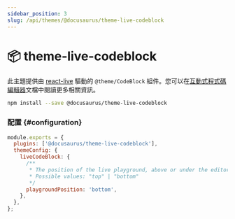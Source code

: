 ```yaml
---
sidebar_position: 3
slug: /api/themes/@docusaurus/theme-live-codeblock
---
```


# 📦 theme-live-codeblock

此主題提供由 [react-live](https://commerce.nearform.com/open-source/react-live/) 驅動的 `@theme/CodeBlock` 組件。您可以在[互動式程式碼編輯器](../../guides/markdown-features/markdown-features-code-blocks.mdx#interactive-code-editor)文檔中閱讀更多相關資訊。

```bash npm2yarn
npm install --save @docusaurus/theme-live-codeblock
```

### 配置 {#configuration}

```js title="docusaurus.config.js"
module.exports = {
  plugins: ['@docusaurus/theme-live-codeblock'],
  themeConfig: {
    liveCodeBlock: {
      /**
       * The position of the live playground, above or under the editor
       * Possible values: "top" | "bottom"
       */
      playgroundPosition: 'bottom',
    },
  },
};
```